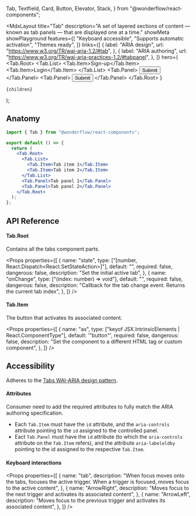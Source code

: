   Tab,
  Textfield,
  Card,
  Button,
  Elevator,
  Stack,
} from "@wonderflow/react-components";

  <MdxLayout
    title="Tab"
    description="A set of layered sections of content — known as tab panels — that are displayed one at a time."
    showMeta
    showPlayground
    features={[
      "Keyboard accessible",
      "Supports automatic activation",
      "Themes ready",
    ]}
    links={[
      {
        label: "ARIA design",
        url: "https://www.w3.org/TR/wai-aria-1.2/#tab",
      },
      {
        label: "ARIA authoring",
        url: "https://www.w3.org/TR/wai-aria-practices-1.2/#tabpanel",
      },
    ]}
    hero={
      <LiveArea>
        <Elevator resting={1}>
          <Card padding={false}>
            <Tab.Root>
              <Tab.List>
                <Tab.Item>Sign-up</Tab.Item>
                <Tab.Item>Login</Tab.Item>
              </Tab.List>
              <Tab.Panel>
                <Card>
                  <Stack rowGap={24}>
                    <Textfield label="Name" type="text" />
                    <Textfield label="E-Mail" type="email" />
                    <Textfield
                      label="Password"
                      type="password"
                      autoComplete="new-password"
                      id="new-password"
                    />
                    <Button>Submit</Button>
                  </Stack>
                </Card>
              </Tab.Panel>
              <Tab.Panel>
                <Card>
                  <Stack rowGap={24}>
                    <Textfield label="E-Mail" type="email" />
                    <Textfield
                      label="Password"
                      type="password"
                      autoComplete="new-password"
                      id="new-password"
                    />
                    <Button>Submit</Button>
                  </Stack>
                </Card>
              </Tab.Panel>
            </Tab.Root>
          </Card>
        </Elevator>
      </LiveArea>
    }
  >
    {children}
  </MdxLayout>
);

## Anatomy

```jsx
import { Tab } from "@wonderflow/react-components";

export default () => {
  return (
    <Tab.Root>
      <Tab.List>
        <Tab.Item>Tab item 1</Tab.Item>
        <Tab.Item>Tab item 2</Tab.Item>
      </Tab.List>
      <Tab.Panel>Tab panel 1</Tab.Panel>
      <Tab.Panel>Tab panel 2</Tab.Panel>
    </Tab.Root>
  );
};
```

## API Reference

#### Tab.Root

Contains all the tabs component parts.

<Props
  properties={[
    {
      name: "state",
      type: ["[number, React.Dispatch<React.SetStateAction<number>>]"],
      default: "",
      required: false,
      dangerous: false,
      description: "Set the initial active tab",
    },
    {
      name: "onChange",
      type: ["(index: number) => void"],
      default: "",
      required: false,
      dangerous: false,
      description:
        "Callback for the tab change event. Returns the current tab index",
    },
  ]}
/>

#### Tab.Item

The button that activates its associated content.

<Props
  properties={[
    {
      name: "as",
      type: ["keyof JSX.IntrinsicElements | React.ComponentType<any>"],
      default: '"button"',
      required: false,
      dangerous: false,
      description:
        "Set the component to a different HTML tag or custom component",
    },
  ]}
/>

## Accessibility

Adheres to the [Tabs WAI-ARIA design pattern](https://www.w3.org/TR/wai-aria-practices-1.2/#tabpanel).

#### Attributes

Consumer need to add the required attributes to fully match the ARIA authoring specification.

- Each `Tab.Item` must have the `id` attribute, and the `aria-controls` attribute pointing to the `id` assigned to the controlled panel.
- Eact `Tab.Panel` must have the `id` attribute (to which the `aria-controls` attribute on the `Tab.Item` refers), and the attribute `aria-labeleldby` pointing to the id assigned to the respective `Tab.Item`.

#### Keyboard interactions

<Props
  properties={[
    {
      name: "tab",
      description:
        "When focus moves onto the tabs, focuses the active trigger. When a trigger is focused, moves focus to the active content",
    },
    {
      name: "ArrowRight",
      description:
        "Moves focus to the next trigger and activates its associated content",
    },
    {
      name: "ArrowLeft",
      description:
        "Moves focus to the previous trigger and activates its associated content",
    },
  ]}
/>
